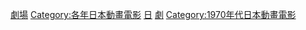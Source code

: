 {{cat year nav
| cat = 日本動畫電影
| sortkey = 日本動畫電影
| article = 日本動畫電影
| in =  
}} 

[[Category:1972年日本動畫作品|劇場]]
[[Category:各年日本動畫電影|Category:各年日本動畫電影]]
[[Category:1972年動畫電影|日]]
[[Category:1972年日本電影作品|劇]]
[[Category:1970年代日本動畫電影|Category:1970年代日本動畫電影]]